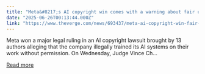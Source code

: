 ```yaml
---
title: "Meta&#8217;s AI copyright win comes with a warning about fair use"
date: "2025-06-26T00:13:44.000Z"
link: "https://www.theverge.com/news/693437/meta-ai-copyright-win-fair-use-warning"
---
```


Meta won a major legal ruling in an AI copyright lawsuit brought by 13 authors alleging that the company illegally trained its AI systems on their work without permission. On Wednesday, Judge Vince Ch...

[Read more](https://www.theverge.com/news/693437/meta-ai-copyright-win-fair-use-warning)
